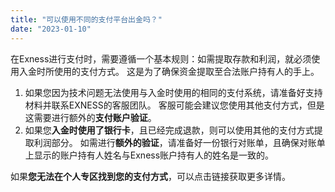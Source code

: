 ```yaml
---
title: "可以使用不同的支付平台出金吗？"
date: "2023-01-10"
---
```


<Ads></Ads> 

在Exness进行支付时，需要遵循一个基本规则：如需提取存款和利润，就必须使用入金时所使用的支付方式。 这是为了确保资金提取至合法账户持有人的手上。

1. 如果您因为技术问题无法使用与入金时使用的相同的支付系统，请准备好支持材料并联系EXNESS的客服团队。 客服可能会建议您使用其他支付方式，但是这需要进行额外的**支付账户验证**。
2. 如果您**入金时使用了银行卡**，且已经完成退款，则可以使用其他的支付方式提取利润部分。 如需进行**额外的验证**，请准备好一份银行对账单，且确保对账单上显示的账户持有人姓名与Exness账户持有人的姓名是一致的。

如果**您无法在个人专区找到您的支付方式**，可以点击链接获取更多详情。
